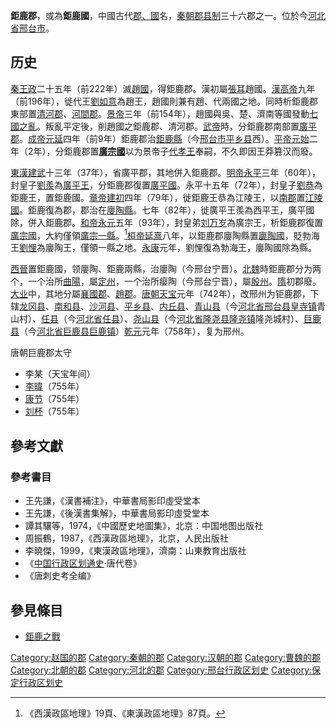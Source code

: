 {{noteTA
|T=zh-hans:钜鹿郡; zh-hant:鉅鹿郡;
|1=zh-hans:钜鹿; zh-hant:鉅鹿;
}}
'''鉅鹿郡'''，或為'''鉅鹿國'''，中國古代[[郡國|郡、國]]名，[[秦朝|秦朝]][[郡县制|郡县制]]三十六郡之一。位於今[[河北省|河北省]][[邢台市|邢台市]]。

== 历史 ==

[[秦王政|秦王政]]二十五年（前222年）滅[[趙國|趙國]]，得鉅鹿郡。漢初屬[[張耳|張耳]]趙國。[[漢高帝|漢高帝]]九年（前196年），徙代王[[劉如意|劉如意]]為趙王，趙國則兼有趙、代兩國之地。同時析鉅鹿郡東部置[[清河郡|清河郡]]、[[河間郡|河間郡]]。[[漢景帝|景帝]]三年（前154年），趙國與吳、楚、濟南等國發動[[七國之亂|七國之亂]]。叛亂平定後，削趙國之鉅鹿郡、清河郡。[[漢武帝|武帝]]時，分鉅鹿郡南部置[[廣平郡|廣平郡]]。[[漢成帝|成帝]][[元延|元延]]四年（前9年）鉅鹿郡治[[鉅鹿縣|鉅鹿縣]]（今[[邢台市|邢台市]][[平乡县|平乡县]]西）。[[漢平帝|平帝]][[元始_(西汉)|元始]]二年（2年），分鉅鹿郡置'''[[廣宗國|廣宗國]]'''以为景帝子[[刘参|代孝王]]奉嗣，不久即因王莽篡汉而廢。

[[東漢|東漢]][[建武_(东汉)|建武]]十三年（37年），省廣平郡，其地併入鉅鹿郡。[[漢明帝|明帝]][[永平_(东汉)|永平]]三年（60年），封皇子[[劉羨_(陳王)|劉羨]]為[[廣平王|廣平王]]，分鉅鹿郡復置[[廣平國|廣平國]]。永平十五年（72年），封皇子[[刘恭_(彭城王)|劉恭]]為鉅鹿王，置鉅鹿國。[[漢章帝|章帝]][[建初_(东汉)|建初]]四年（79年），徙鉅鹿王恭為江陵王，以[[南郡|南郡]]置[[江陵國|江陵國]]。鉅鹿復為郡，郡治在[[廮陶縣|廮陶縣]]。七年（82年），徙廣平王羨為西平王，廣平國除，併入鉅鹿郡。[[漢和帝|和帝]][[永元_(东汉)|永元]]五年（93年），封皇弟[[刘万岁|刘万岁]]為廣宗王，析鉅鹿郡復置[[廣宗國|廣宗國]]，大約僅領[[廣宗縣|廣宗一縣]]。<ref>《西漢政區地理》19頁、《東漢政區地理》87頁。</ref>[[漢桓帝|桓帝]][[延熹|延熹]]八年，以鉅鹿郡廮陶縣置[[廮陶國|廮陶國]]，貶勃海王[[劉悝|劉悝]]為廮陶王，僅領一縣之地。[[永康_(东汉)|永康]]元年，劉悝復為勃海王，廮陶國除為縣。

[[西晉|西晉]]置鉅鹿國，领廮陶、鉅鹿兩縣，治廮陶（今邢台宁晋）。[[北魏|北魏]]時鉅鹿郡分为两个，一个治所[[曲陽縣|曲陽]]，屬[[定州_(北魏)|定州]]，一个治所瘿陶（今邢台宁晋），屬[[殷州_(北魏)|殷州]]。[[隋朝|隋]]初郡廢。[[大业_(年号)|大业]]中，其地分屬[[襄國郡|襄國郡]]、[[趙郡|趙郡]]。[[唐朝|唐朝]][[天宝_(唐朝)|天宝]]元年（742年），改邢州为钜鹿郡，下辖[[龙冈县|龙冈县]]、[[南和县|南和县]]、[[沙河县|沙河县]]、[[平乡县|平乡县]]、[[内丘县|内丘县]]、[[青山县|青山县]]（今[[河北省|河北省]][[邢台县|邢台县]][[皇寺镇|皇寺镇]]青山村）、[[任县|任县]]（今[[河北省|河北省]][[任县|任县]]）、[[尧山县|尧山县]]（今[[河北省|河北省]][[隆尧县|隆尧县]][[隆尧镇|隆尧镇]]隆尧城村）、[[巨鹿县|巨鹿县]]（今[[河北省|河北省]][[巨鹿县|巨鹿县]][[巨鹿镇|巨鹿镇]]）[[乾元_(唐朝)|乾元]]元年（758年），复为邢州。
;唐朝巨鹿郡太守
*李某（天宝年间）
*[[李暐|李暐]]（755年）
*[[康节|康节]]（755年）
*[[刘杯|刘杯]]（755年）

== 參考文獻 ==
{{Reflist}}

=== 參考書目 ===
*王先謙，《漢書補注》，中華書局影印虛受堂本
*王先謙，《後漢書集解》，中華書局影印虛受堂本
*譚其驤等，1974，《中國歷史地圖集》，北京：中国地图出版社
*周振鶴，1987，《西漢政區地理》，北京，人民出版社
*李曉傑，1999，《東漢政區地理》，濟南：山東教育出版社
*《[[中国行政区划通史|中国行政区划通史]]·唐代卷》
*《唐刺史考全编》

==參見條目==
*[[鉅鹿之戰|鉅鹿之戰]]

{{秦朝行政區劃|nocat}}
{{西汉行政区划|nocat}}
{{東漢行政區劃|nocat}}
{{DEFAULTSORT:Julu Jun}}
[[Category:赵国的郡|Category:赵国的郡]]
[[Category:秦朝的郡|Category:秦朝的郡]]
[[Category:汉朝的郡|Category:汉朝的郡]]
[[Category:曹魏的郡|Category:曹魏的郡]]
[[Category:北朝的郡|Category:北朝的郡]]
[[Category:河北的郡|Category:河北的郡]]
[[Category:邢台行政区划史|Category:邢台行政区划史]]
[[Category:保定行政区划史|Category:保定行政区划史]]